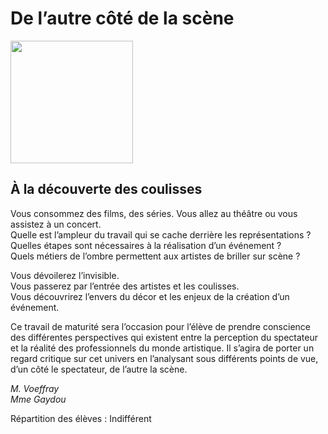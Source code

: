 #  De l’autre côté de la scène

::: {.center data-latex=""}
![](images/de-l-autre-cote-de-la-scene.jpg){height=14em}
:::

## À la découverte des coulisses {-}

Vous consommez des films, des séries. Vous allez au théâtre ou vous
assistez à un concert.  
Quelle est l'ampleur du travail qui se cache derrière les
représentations ?  
Quelles étapes sont nécessaires à la réalisation d'un événement ?  
Quels métiers de l'ombre permettent aux artistes de briller sur scène ?

Vous dévoilerez l'invisible.  
Vous passerez par l'entrée des artistes et les coulisses.  
Vous découvrirez l'envers du décor et les enjeux de la création d'un
événement.  

Ce travail de maturité sera l'occasion pour l'élève de prendre
conscience des différentes perspectives qui existent entre la perception
du spectateur et la réalité des professionnels du monde artistique. Il
s'agira de porter un regard critique sur cet univers en l'analysant sous
différents points de vue, d'un côté le spectateur, de l'autre la scène.

::: {.signature data-latex=""}
_M. Voeffray_  
_Mme Gaydou_  
:::

Répartition des élèves : Indifférent